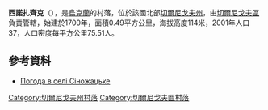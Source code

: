 {{coord|51|14|11|N|31|7|58|E|scale:100000|display=title}}

'''西諾扎齊克'''（{{lang-uk|Сіножацьке}}），是[[烏克蘭|烏克蘭]]的村落，位於該國北部[[切爾尼戈夫州|切爾尼戈夫州]]，由[[切爾尼戈夫區|切爾尼戈夫區]]負責管轄，始建於1700年，面積0.49平方公里，海拔高度114米，2001年人口37，人口密度每平方公里75.51人。

==參考資料==
* [http://weather.in.ua/ua/chernigovskaja/23930 Погода в селі Сіножацьке] {{Wayback|url=http://weather.in.ua/ua/chernigovskaja/23930 |date=20111220113559 }}

[[Category:切爾尼戈夫州村落|Category:切爾尼戈夫州村落]]
[[Category:切爾尼戈夫區村落|Category:切爾尼戈夫區村落]]


{{Chernihiv-geo-stub}}